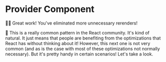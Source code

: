 # Provider Component

<EpicVideo url="https://www.epicreact.dev/workshops/react-performance/provider-component/solution" />

👨‍💼 Great work! You've eliminated more unnecessary rerenders!

🦉 This is a really common pattern in the React community. It's kind of natural.
It just means that people are benefiting from the optimizations that React
has without thinking about it! However, this next one is not very common (and
as is the case with most of these optimizations not normally necessary). But
it's pretty handy in certain scenarios! Let's take a look.
